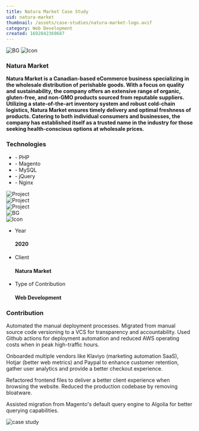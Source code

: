 ```yaml
---
title: Natura Market Case Study
uid: natura-market
thumbnail: /assets/case-studies/natura-market-logo.avif
category: Web Development
created: 1692842369687
---
```


<PortfolioHeader media="/assets/case-studies/natura-market-logo.avif" />

<div className="container">
  <div data-aos="zoom-in">
    <div class="d-flex project-infos-wrap shadow-box mb-24">
      <img src="/assets/bg1.png" alt="BG" class="bg-img" />
      <img src="/assets/icons/icon2-2.png" alt="Icon" />
      <div class="project-details-info flex-1">
        <h3>Natura Market</h3>
        <p>
          <b>
            Natura Market is a Canadian-based eCommerce business specializing in
            the wholesale distribution of perishable goods. With a focus on
            quality and sustainability, the company offers an extensive range of
            organic, gluten-free, and non-GMO products sourced from reputable
            suppliers. Utilizing a state-of-the-art inventory system and robust
            cold-chain logistics, Natura Market ensures timely delivery and
            optimal freshness of products. Catering to both individual consumers
            and businesses, the company has established itself as a trusted name
            in the industry for those seeking health-conscious options at
            wholesale prices.
          </b>
        </p>
      </div>
      <div class="project-details-info flex-1">
        <h3>Technologies</h3>
        <ul>
          <li>- PHP</li>
          <li>- Magento</li>
          <li>- MySQL</li>
          <li>- jQuery</li>
          <li>- Nginx</li>
        </ul>
      </div>
    </div>
  </div>
  <div class="project-details-2-img mb-24" data-aos="zoom-in">
    <img src="/assets/case-studies/natura-market-banner-1.png" alt="Project" />
  </div>
  <div class="row mb-24">
    <div class="col-md-6" data-aos="zoom-in">
      <div class="project-details-3-img">
        <img
          src="/assets/case-studies/natura-market-thumbnail-1.png"
          alt="Project"
        />
      </div>
    </div>
    <div class="col-md-6" data-aos="zoom-in">
      <div class="project-details-3-img">
        <img
          src="/assets/case-studies/natura-market-thumbnail-2.png"
          alt="Project"
        />
      </div>
    </div>
  </div>
  <div data-aos="zoom-in">
    <div class="project-about-2 d-flex shadow-box mb-24">
      <img src="/assets/bg1.png" alt="BG" class="bg-img" />
      <div class="left-details">
        <img src="/assets/icons/icon3-2.png" alt="Icon" />
        <ul>
          <li>
            <p>Year</p>
            <h4>2020</h4>
          </li>
          <li>
            <p>Client</p>
            <h4>Natura Market</h4>
          </li>
          <li>
            <p>Type of Contribution</p>
            <h4>Web Development</h4>
          </li>
        </ul>
      </div>
      <div class="right-details">
        <h3>Contribution</h3>
        <p>
          Automated the manual deployment processes. Migrated from manual source
          code versioning to a VCS for transparency and accountability. Used
          Github actions for deployment automation and reduced AWS operating
          costs when in peak high-traffic hours.
        </p>
        <p>
          Onboarded multiple vendors like Klaviyo (marketing automation SaaS),
          Hotjar (better web metrics) and Paypal to enhance customer retention,
          gather user analytics and provide a better checkout experience.
        </p>
        <p>
          Refactored frontend files to deliver a better client experience when
          browsing the website. Reduced the production codebase by removing
          bloatware.
        </p>
        <p>
          Assisted migration from Magento's default query engine to Algolia for
          better querying capabilities.
        </p>
      </div>
    </div>
  </div>
</div>

<div className="project-details-img" data-aos="zoom-in">
  <img src="/assets/case-studies/natura-market-banner-2.png" alt="case study" />
</div>

<PortfolioFooter />
